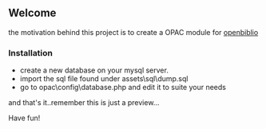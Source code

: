 == Welcome ==

the motivation behind this project is to create a OPAC module for [[http://obiblio.sourceforge.net/|openbiblio]]


=== Installation ===

* create a new database on your mysql server.
* import the sql file found under assets\sql\dump.sql
* go to opac\config\database.php and edit it to suite your needs

and that's it..remember this is just a preview...

Have fun!
